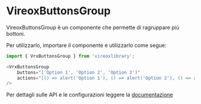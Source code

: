 
<Meta title="VrxButtonsGroup/About" />

# VireoxButtonsGroup

VireoxButtonsGroup è un componente che permette di ragruppare più bottoni.

Per utilizzarlo, importare il componente e utilizzarlo come segue:
```js
import { VrxButtonsGroup } from 'vireoxlibrary';

<VrxButtonsGroup
    buttons="['Option 1', 'Option 2', 'Option 3']"
    actions="[() => alert('Option 1'), () => alert('Option 2'), () => alert('Option 3')]"
/>
```

Per dettagli sulle API e le configurazioni leggere la [documentazione](./?path=/docs/vrxbuttonsgroup--docs)
